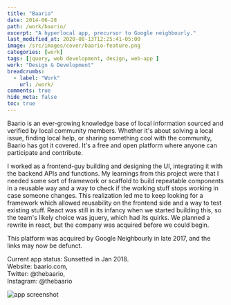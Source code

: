 ```yaml
---
title: "Baario"
date: 2014-06-28
path: /work/baario/
excerpt: "A hyperlocal app, precursor to Google neighbourly."
last_modified_at: 2020-08-13T12:25:41-05:00
image: /src/images/cover/baario-feature.png
categories: [work]
tags: [jquery, web development, design, web-app ]
work: "Design & Development"
breadcrumbs:
  - label: "Work"
    url: /work/
comments: true
hide_meta: false
toc: true
---
```


Baario is an ever-growing knowledge base of local information sourced and verified by local community members. Whether it's about solving a local issue, finding local help, or sharing something cool with the community, Baario has got it covered. It's a free and open platform where anyone can participate and contribute.

I worked as a frontend-guy building and designing the UI, integrating it with the backend APIs and functions. My learnings from this project were that I needed some sort of framework or scaffold to build repeatable components in a reusable way and a way to check if the working stuff stops working in case someone changes. This realization led me to keep looking for a framework which allowed reusability on the frontend side and a way to test existing stuff. React was still in its infancy when we started building this, so the team's likely choice was jquery, which had its quirks. We planned a rewrite in react, but the company was acquired before we could begin. 

This platform was acquired by Google Neighbourly in late 2017, and the links may now be defunct.

Current app status: Sunsetted in Jan 2018.<br />
Website: baario.com,<br />
Twitter: @thebaario,<br />
Instagram: @thebaario<br />

![app screenshot](../../images/baario-screen.jpg)
